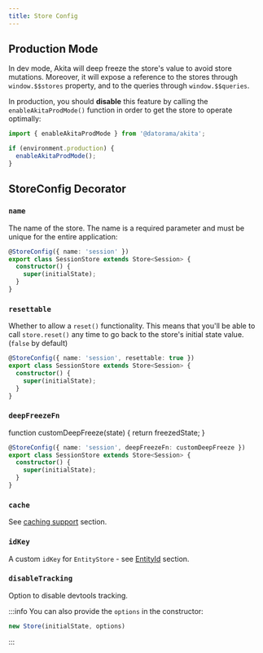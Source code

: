 ```yaml
---
title: Store Config
---
```


## Production Mode
In dev mode, Akita will deep freeze the store's value to avoid store mutations. Moreover, it will expose a reference to the stores through `window.$$stores` property, and to the queries through `window.$$queries`.

In production, you should **disable** this feature by calling the `enableAkitaProdMode()` function in order to get the store to operate optimally:

```ts
import { enableAkitaProdMode } from '@datorama/akita';

if (environment.production) {
  enableAkitaProdMode();
}
```

## StoreConfig Decorator

### `name`

The name of the store. The name is a required parameter and must be unique for the entire application:

```ts title="session.store.ts"
@StoreConfig({ name: 'session' })
export class SessionStore extends Store<Session> {
  constructor() {
    super(initialState);
  }
}
```

### `resettable`
Whether to allow a `reset()` functionality. This means that you'll be able to call `store.reset()` any time to go back to the store's initial state value. (`false` by default)
```ts title="session.store.ts"
@StoreConfig({ name: 'session', resettable: true })
export class SessionStore extends Store<Session> {
  constructor() {
    super(initialState);
  }
}
```


### `deepFreezeFn`
function customDeepFreeze(state) {
  return freezedState;
}

```ts title="session.store.ts"
@StoreConfig({ name: 'session', deepFreezeFn: customDeepFreeze })
export class SessionStore extends Store<Session> {
  constructor() {
    super(initialState);
  }
}
```

### `cache`
See [caching support](../additional/cache) section.

### `idKey`
A custom `idKey` for `EntityStore` - see [EntityId](../entities/entity-store#entity-id) section.

### `disableTracking`
Option to disable devtools tracking.


:::info
You can also provide the `options` in the constructor:

```ts
new Store(initialState, options)
```
:::
